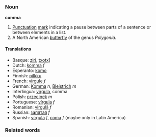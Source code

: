 ===Noun===
'''comma'''

#[[Punctuation]] [[mark]] indicating a pause between parts of a sentence or between elements in a list.
#A North American [[butterfly]] of the genus ''Polygonia''.

====Translations====
*Basque: [[ziri]], [[txotx]]]
*Dutch: [[komma]] ''f''
*Esperanto: [[komo]]
*Finnish: [[pilkku]]
*French: [[virgule]] ''f''
*German: [[Komma]] ''n'', [[Bleistrich]] ''m''
*Interlingua: [[virgula]], comma
*Polish: [[przecinek]] ''m''
*Portuguese: [[vírgula]] ''f''
*Romanian: [[virgulă]] ''f''
*Russian: [[запятая]] ''f''
*Spanish: [[vírgula]] ''f'', [[coma]] ''f'' (maybe only in Latin America)

===Related words===
{{msg:Punctuation}}